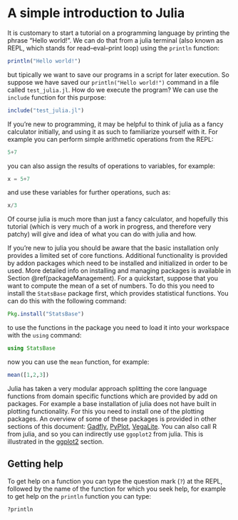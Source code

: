 # A simple introduction to Julia

It is customary to start a tutorial on a programming language by printing the phrase "Hello world!". We can do that from a julia terminal (also known as REPL, which stands for read–eval–print loop) using the `println` function:

```julia
println("Hello world!")
```

but tipically we want to save our programs in a script for later execution. So suppose we have saved our `println("Hello world!")` command in a file called `test_julia.jl`. How do we execute the program? We can use the `include` function for this purpose:

```julia
include("test_julia.jl")
```
 If you're new to programming, it may be helpful to think of julia as a fancy calculator initially, and using it as such to familiarize yourself with it. For example you can perform simple arithmetic operations from the REPL:
 
```julia
5+7
```

you can also assign the results of operations to variables, for example:

```julia
x = 5+7
```

and use these variables for further operations, such as:

```julia
x/3
```

Of course julia is much more than just a fancy calculator, and hopefully this tutorial (which is very much of a work in progress, and therefore very patchy) will give and idea of what you can do with julia and how.

If you're new to julia you should be aware that the basic installation only provides a limited set of core functions. Additional functionality is provided by addon packages which need to be installed and initialized in order to be used. More detailed info on installing and managing packages is available in Section \@ref(packageManagement). For a quickstart, suppose that you want to compute the mean of a set of numbers. To do this you need to install the `StatsBase` package first, which provides statistical functions. You can do this with the following command:

```julia
Pkg.install("StatsBase")
```

to use the functions in the package you need to load it into your workspace with the `using` command:

```julia
using StatsBase
```

now you can use the `mean` function, for example:

```julia
mean([1,2,3])
```

Julia has taken a very modular approach splitting the core language functions from domain specific functions which are provided by add on packages. For example a base installation of julia does not have built in plotting functionality. For this you need to install one of the plotting packages. An overview of some of these packages is provided in other sections of this document: [Gadfly](#gadfly), [PyPlot](#pyplot), [VegaLite](#vegalite). You can also call R from julia, and so you can indirectly use `ggoplot2` from julia. This is illustrated in the [ggplot2](#ggplot2) section.

## Getting help

To get help on a function you can type the question mark (`?`) at the REPL, followed by the name of the function for which you seek help, for example to get help on the `println` function you can type:

```julia
?println
```

